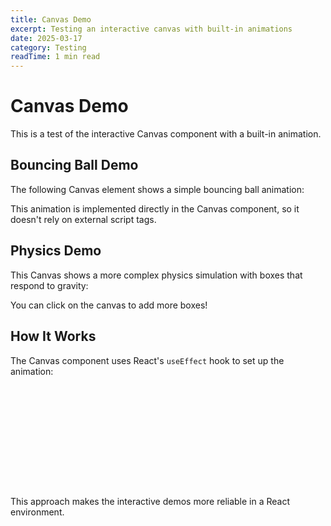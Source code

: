 ```yaml
---
title: Canvas Demo
excerpt: Testing an interactive canvas with built-in animations
date: 2025-03-17
category: Testing
readTime: 1 min read
---
```


# Canvas Demo

This is a test of the interactive Canvas component with a built-in animation.

## Bouncing Ball Demo

The following Canvas element shows a simple bouncing ball animation:

<Canvas id="bouncingBall" height="200px" />

This animation is implemented directly in the Canvas component, so it doesn't rely on external script tags.

## Physics Demo

This Canvas shows a more complex physics simulation with boxes that respond to gravity:

<Canvas id="physicsDemo" height="300px" />

You can click on the canvas to add more boxes!

## How It Works

The Canvas component uses React's `useEffect` hook to set up the animation:

```javascript
useEffect(() => {
  const canvas = document.getElementById(id);
  const ctx = canvas.getContext("2d");
  
  function draw() {
    // Drawing code here
    requestAnimationFrame(draw);
  }
  
  draw();
}, [id]);
```

This approach makes the interactive demos more reliable in a React environment.